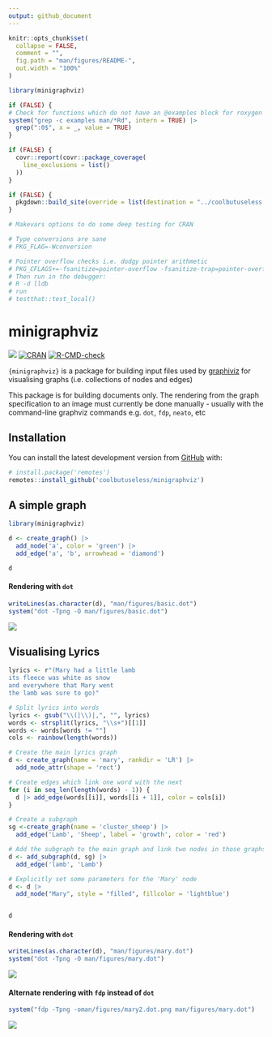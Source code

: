 ```yaml
---
output: github_document
---
```


<!-- README.md is generated from README.Rmd. Please edit that file -->

```r
knitr::opts_chunk$set(
  collapse = FALSE,
  comment = "",
  fig.path = "man/figures/README-",
  out.width = "100%"
)

library(minigraphviz)

if (FALSE) {
# Check for functions which do not have an @examples block for roxygen
system("grep -c examples man/*Rd", intern = TRUE) |> 
  grep(":0$", x = _, value = TRUE)
}

if (FALSE) {
  covr::report(covr::package_coverage(
    line_exclusions = list()
  ))
}

if (FALSE) {
  pkgdown::build_site(override = list(destination = "../coolbutuseless.github.io/package/minigraphviz"))
}

# Makevars options to do some deep testing for CRAN

# Type conversions are sane
# PKG_FLAG=-Wconversion

# Pointer overflow checks i.e. dodgy pointer arithmetic
# PKG_CFLAGS+=-fsanitize=pointer-overflow -fsanitize-trap=pointer-overflow
# Then run in the debugger:
# R -d lldb 
# run
# testthat::test_local()

```

# minigraphviz

<!-- badges: start -->
![](https://img.shields.io/badge/cool-useless-green.svg)
[![CRAN](https://www.r-pkg.org/badges/version/minigraphviz)](https://CRAN.R-project.org/package=minigraphviz)
[![R-CMD-check](https://github.com/coolbutuseless/minigraphviz/actions/workflows/R-CMD-check.yaml/badge.svg)](https://github.com/coolbutuseless/minigraphviz/actions/workflows/R-CMD-check.yaml)
<!-- badges: end -->


`{minigraphviz}` is a package for building input files used by [graphiviz](https://graphviz.org) for
visualising graphs (i.e. collections of nodes and edges)

This package is for building documents only.  The rendering from the graph 
specification to an image must currently be done manually - usually with 
the command-line graphviz commands e.g. `dot`, `fdp`, `neato`, etc


## Installation

<!-- This package can be installed from CRAN -->

<!-- ``` r -->
<!-- install.packages('minigraphviz') -->
<!-- ``` -->

You can install the latest development version from
[GitHub](https://github.com/coolbutuseless/minigraphviz) with:

``` r
# install.package('remotes')
remotes::install_github('coolbutuseless/minigraphviz')
```

<!-- Pre-built source/binary versions can also be installed from -->
<!-- [R-universe](https://r-universe.dev) -->

<!-- ``` r -->
<!-- install.packages('minigraphviz', repos = c('https://coolbutuseless.r-universe.dev', 'https://cloud.r-project.org')) -->
<!-- ``` -->

## A simple graph

```r
library(minigraphviz)

d <- create_graph() |>
  add_node('a', color = 'green') |>
  add_edge('a', 'b', arrowhead = 'diamond')

d
```

#### Rendering with `dot`

```r
writeLines(as.character(d), "man/figures/basic.dot")
system("dot -Tpng -O man/figures/basic.dot")
```

![](man/figures/basic.dot.png)



## Visualising Lyrics

```r
lyrics <- r"(Mary had a little lamb
its fleece was white as snow
and everywhere that Mary went
the lamb was sure to go)"

# Split lyrics into words
lyrics <- gsub("\\(|\\)|,", "", lyrics)
words <- strsplit(lyrics, "\\s+")[[1]]
words <- words[words != ""]
cols <- rainbow(length(words))

# Create the main lyrics graph
d <- create_graph(name = 'mary', rankdir = 'LR') |>
  add_node_attr(shape = 'rect')

# Create edges which link one word with the next
for (i in seq_len(length(words) - 1)) {
  d |> add_edge(words[[i]], words[[i + 1]], color = cols[i])
}

# Create a subgraph
sg <-create_graph(name = 'cluster_sheep') |>
  add_edge('Lamb', 'Sheep', label = 'growth', color = 'red')

# Add the subgraph to the main graph and link two nodes in those graphs
d <- add_subgraph(d, sg) |> 
  add_edge('lamb', 'Lamb')

# Explicitly set some parameters for the 'Mary' node
d <- d |>
  add_node("Mary", style = "filled", fillcolor = 'lightblue')


d
```

#### Rendering with `dot`

```r
writeLines(as.character(d), "man/figures/mary.dot")
system("dot -Tpng -O man/figures/mary.dot")
```

![](man/figures/mary.dot.png)


#### Alternate rendering with `fdp` instead of `dot`

```r
system("fdp -Tpng -oman/figures/mary2.dot.png man/figures/mary.dot")
```

![](man/figures/mary2.dot.png)



